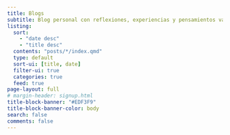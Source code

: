 ```yaml
---
title: Blogs
subtitle: Blog personal con reflexiones, experiencias y pensamientos variados.
listing:
  sort: 
    - "date desc"
    - "title desc"
  contents: "posts/*/index.qmd"
  type: default
  sort-ui: [title, date]
  filter-ui: true
  categories: true
  feed: true
page-layout: full
# margin-header: signup.html
title-block-banner: "#EDF3F9"
title-block-banner-color: body
search: false
comments: false
---
```




